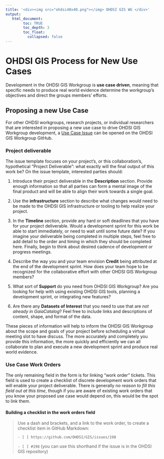```yaml
---
title: '<div><img src="ohdsi40x40.png"></img> OHDSI GIS WG </div>'
output:
   html_document:
        toc: TRUE
        toc_depth: 3
        toc_float:
          collapsed: false
---
```


# **OHDSI GIS Process for New Use Cases**

Development in the OHDSI GIS Workgroup is **use case driven**, meaning that specific needs to produce real world evidence determine the workgroup's objectives and direct the groups members' efforts.

## **Proposing a new Use Case**

For other OHDSI workgroups, research projects, or individual researchers that are interested in proposing a new use case to drive OHDSI GIS Workgroup development, a [Use Case Issue](https://github.com/OHDSI/GIS/issues/new?assignees=&labels=Use+Case&projects=&template=use-case.yaml&title=%5BUse+Case%5D%3A+) can be opened on the OHDSI GIS Workgroup GitHub.

### Project deliverable

The issue template focuses on your project's, or this collaboration's, hypothetical "Project Deliverable": what exactly will the final output of this work be? On the issue template, interested parties should:

1) Introduce their project deliverable in the **Description** section. Provide enough information so that all parties can form a mental image of the final product and will be able to align their work towards a single goal.

2) Use the **infrastructure** section to describe what changes would need to be made to the OHDSI GIS infrastructure or tooling to help realize your project.

3) In the **Timeline** section, provide any hard or soft deadlines that you have for your project deliverable. Would a development sprint for this work be able to start immediately, or need to wait until some future date? If you imagine your deliverable being completed in multiple steps, feel free to add detail to the order and timing in which they should be completed here. Finally, begin to think about desired cadence of development or progress meetings.

4) Describe the way you and your team envision **Credit** being attributed at the end of the development sprint. How does your team hope to be recognized for the collaborative effort with other OHDSI GIS Workgroup members?

5) What sort of **Support** do you need from OHDSI GIS Workgroup? Are you looking for help with using existing OHDSI GIS tools, planning a development sprint, or integrating new features?

6) Are there any **Datasets of Interest** that you need to use that are *not already in GaiaCatalog*? Feel free to include links and descriptions of content, shape, and format of the data.

These pieces of information will help to inform the OHDSI GIS Workgroup about the scope and goals of your project before scheduling a virtual meeting slot to have discuss. The more accurately and completely you provide this information, the more quickly and efficiently we can all collaborate to plan and execute a new development sprint and produce real world evidence.

### Use Case Work Orders

The only remaining field in the form is for linking "work order" tickets. This field is used to create a checklist of discrete development work orders that will enable your project deliverable. There is generally *no reason to fill this field out at this time*, though if you are aware of existing work orders that you know your proposed use case would depend on, this would be the spot to link them.


#### Building a checklist in the work orders field

> Use a dash and brackets, and a link to the work order, to create a checklist item in GitHub Markdown:
>
> `- [ ] https://github.com/OHDSI/GIS/issues/198`
>
> `- [ ] #198` (you can use this shorthand if the issue is in the OHDSI GIS repository)
